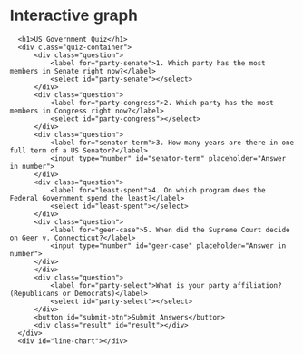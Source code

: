 # Interactive graph

<style>
  * {
    font-family: sans-serif;
  }
  body {
    font-family: Arial, sans-serif;
    margin: 20px;
  }
  h1 {
    color: #333;
  }
  .question {
    margin-bottom: 20px;
  }
  .question label {
    font-size: 18px;
    font-weight: bold;
  }
  input[type="number"], select {
    padding: 5px;
    width: 200px;
  }
  button {
    padding: 10px 20px;
    background-color: #4CAF50;
    color: white;
    border: none;
    cursor: pointer;
    font-size: 16px;
  }
  button:hover {
    background-color: #45a049;
  }
  .result {
    margin-top: 20px;
    font-size: 20px;
  }
  #line-chart {
    margin-top: 40px;
    width: 100%;
    height: 400px;
  }
</style>
<body>
  <div id="plot">
      <h1>US Government Quiz</h1>
      <div class="quiz-container">
          <div class="question">
              <label for="party-senate">1. Which party has the most members in Senate right now?</label>
              <select id="party-senate"></select>
          </div>
          <div class="question">
              <label for="party-congress">2. Which party has the most members in Congress right now?</label>
              <select id="party-congress"></select>
          </div>
          <div class="question">
              <label for="senator-term">3. How many years are there in one full term of a US Senator?</label>
              <input type="number" id="senator-term" placeholder="Answer in number">
          </div>
          <div class="question">
              <label for="least-spent">4. On which program does the Federal Government spend the least?</label>
              <select id="least-spent"></select>
          </div>
          <div class="question">
              <label for="geer-case">5. When did the Supreme Court decide on Geer v. Connecticut?</label>
              <input type="number" id="geer-case" placeholder="Answer in number">
          </div>
          </div>
          <div class="question">
              <label for="party-select">What is your party affiliation? (Republicans or Democrats)</label>
              <select id="party-select"></select>
          </div>
          <button id="submit-btn">Submit Answers</button>
          <div class="result" id="result"></div>
      </div>
      <div id="line-chart"></div>
  </div>

  <script src="https://cdn.jsdelivr.net/npm/d3@7"></script>
  <script src="scripts/myscript.js"></script>
</body>